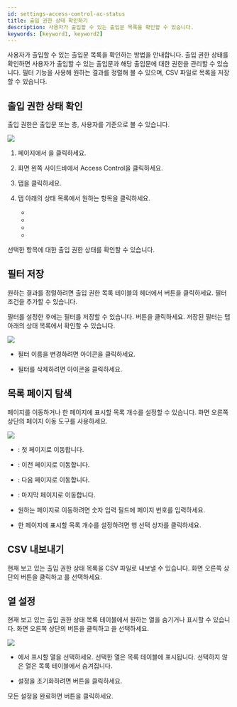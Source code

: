 ```yaml
---
id: settings-access-control-ac-status
title: 출입 권한 상태 확인하기
description: 사용자가 출입할 수 있는 출입문 목록을 확인할 수 있습니다. 
keywords: [keyword1, keyword2]
---
```


사용자가 출입할 수 있는 출입문 목록을 확인하는 방법을 안내합니다. 출입 권한 상태를 확인하면 사용자가 출입할 수 있는 출입문과 해당 출입문에 대한 권한을 관리할 수 있습니다. 필터 기능을 사용해 원하는 결과를 정렬해 볼 수 있으며, CSV 파일로 목록을 저장할 수 있습니다. 

## 출입 권한 상태 확인

출입 권한은 출입문 또는 층, 사용자를 기준으로 볼 수 있습니다.

<Image src='/img/biostarx-settings-access-control-status.png' />

1. <Cmd sid='shell.header.launcher' /> 페이지에서 <Cmd sid='shell.header.setting' />을 클릭하세요.

1. 화면 왼쪽 사이드바에서 <Cmd>Access Control</Cmd>을 클릭하세요.

1. <Cmd sid='common.status' product='2' /> 탭을 클릭하세요.

1. <Cmd sid='common.status' product='2' /> 탭 아래의 상태 목록에서 원하는 항목을 클릭하세요.

    * <Cmd sid='access_control.status.access_control_status_by_door.list_name' product='2' />

    * <Cmd sid='access_control.status.access_control_status_by_user.list_name' product='2' />

    * <Cmd sid='ac.status.elevatorbyFloor.title' product='2' />

    * <Cmd sid='ac.status.elevatorbyUser.title' product='2' />

선택한 항목에 대한 출입 권한 상태를 확인할 수 있습니다.


## 필터 저장

원하는 결과를 정렬하려면 출입 권한 목록 테이블의 헤더에서 <IcFilter2 /> 버튼을 클릭하세요. 필터 조건을 추가할 수 있습니다.

필터를 설정한 후에는 필터를 저장할 수 있습니다. <Cmd sid='monitoring.saveFilter' product='2' /> 버튼을 클릭하세요. 저장된 필터는 <Cmd sid='common.status' product='2' /> 탭 아래의 상태 목록에서 확인할 수 있습니다.

<Image src='/img/biostarx-settings-access-control-status-filter.png' />

* 필터 이름을 변경하려면 <IcEditUL /> 아이콘을 클릭하세요.

* 필터를 삭제하려면 <IcTrash2 /> 아이콘을 클릭하세요.


## 목록 페이지 탐색

페이지를 이동하거나 한 페이지에 표시할 목록 개수를 설정할 수 있습니다. 화면 오른쪽 상단의 페이지 이동 도구를 사용하세요.

<Image src='/img/biostarx-settings-access-control-status-pagenation.png' />

* <IcFirst2 />: 첫 페이지로 이동합니다.

* <IcFw2 />: 이전 페이지로 이동합니다.

* <IcBw2 />: 다음 페이지로 이동합니다.

* <IcLast2 />: 마지막 페이지로 이동합니다.

* 원하는 페이지로 이동하려면 숫자 입력 필드에 페이지 번호를 입력하세요.

* 한 페이지에 표시할 목록 개수를 설정하려면 행 선택 상자를 클릭하세요.


## CSV 내보내기

현재 보고 있는 출입 권한 상태 목록을 CSV 파일로 내보낼 수 있습니다. 화면 오른쪽 상단의 <IcMoreW /> 버튼을 클릭하고 <Cmd sid='button.downloadToCsv' product='2' />를 선택하세요.


## 열 설정

현재 보고 있는 출입 권한 상태 목록 테이블에서 원하는 열을 숨기거나 표시할 수 있습니다. 화면 오른쪽 상단의 <IcMoreW /> 버튼을 클릭하고 <Cmd sid='columnSetting.dialog.header' product='2' />을 선택하세요.

<Image src='/img/biostarx-settings-access-control-status-column-setting.png' />

* <Cmd sid='columnSetting.columnList' product='2' />에서 표시할 열을 선택하세요. 선택한 열은 목록 테이블에 표시됩니다. 선택하지 않은 열은 목록 테이블에서 숨겨집니다.

* 설정을 초기화하려면 <Cmd sid='columnSetting.defaultColumn' product='2' /> 버튼을 클릭하세요.

모든 설정을 완료하면 <Cmd sid='button.apply' product='2' /> 버튼을 클릭하세요.

